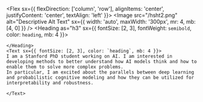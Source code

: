 
<Flex sx={{ flexDirection: ['column', 'row'], alignItems: 'center', justifyContent: 'center', textAlign: 'left' }}>
  <Image src="/hsht2.png" alt="Descriptive Alt Text" sx={{ width: 'auto', maxWidth: '300px', mr: 4, mb: [4, 0] }} />
  <Box>
    <Heading as="h3" sx={{ fontSize: [2, 3], fontWeight: `semibold`, color: `heading`, mb: 4 }}>
    
    </Heading>
    <Text sx={{ fontSize: [2, 3], color: `heading`, mb: 4 }}>
    I am a Stanford PhD student working on AI. I am interested in developing methods to better understand how AI models think and how to enable them to solve more complex problems. 
    In particular, I am excited about the parallels between deep learning and probabilistic cognitive modeling and how they can be utilized for interpretability and robustness.
    
    </Text>
  </Box>
</Flex>